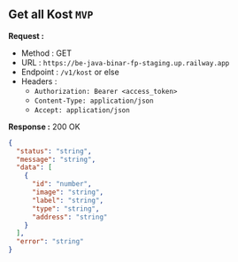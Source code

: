 
## Get all Kost `MVP`

**Request :**

- Method : <Badge method="GET">GET</Badge>
- URL : `https://be-java-binar-fp-staging.up.railway.app`
- Endpoint : `/v1/kost` or else
- Headers :
  - `Authorization: Bearer <access_token>`
  - `Content-Type: application/json`
  - `Accept: application/json`

**Response :** <Badge outline variant="success">200 OK</Badge>

```json
{
  "status": "string",
  "message": "string",
  "data": [
    {
      "id": "number",
      "image": "string",
      "label": "string",
      "type": "string",
      "address": "string"
    }
  ],
  "error": "string"
}
```
